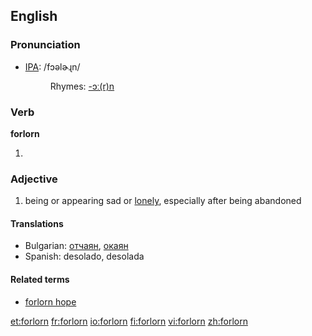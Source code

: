 ==English==

===Pronunciation===
*[[IPA]]: /fɔəlɚɻn/
*:Rhymes: [[Rhymes:English:-ɔː(r)n|-ɔː(r)n]]

===Verb===
'''forlorn'''

# {{obsolete}} {{past participle of|[[forlese]]}}

===Adjective===
{{en-adj}}

#being or appearing sad or [[lonely]], especially after being abandoned

====Translations====
{{top}}
*Bulgarian: [[отчаян]], [[окаян]]
*Spanish: desolado, desolada
{{mid}}
{{bottom}}

====Related terms====
*[[forlorn hope]]

[[et:forlorn]]
[[fr:forlorn]]
[[io:forlorn]]
[[fi:forlorn]]
[[vi:forlorn]]
[[zh:forlorn]]